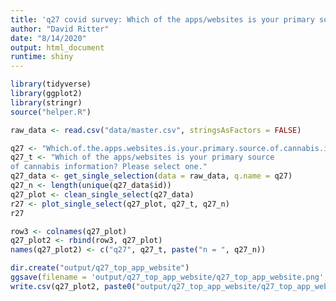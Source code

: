 ```yaml
---
title: 'q27 covid survey: Which of the apps/websites is your primary source of cannabis information? Please select one.'
author: "David Ritter"
date: "8/14/2020"
output: html_document
runtime: shiny
---
```


```r
library(tidyverse)
library(ggplot2)
library(stringr)
source("helper.R")
```

```r
raw_data <- read.csv("data/master.csv", stringsAsFactors = FALSE)
```

```r
q27 <- "Which.of.the.apps.websites.is.your.primary.source.of.cannabis.information..PleaseÂ.select.one."
q27_t <- "Which of the apps/websites is your primary source 
of cannabis information? Please select one."
q27_data <- get_single_selection(data = raw_data, q.name = q27)
q27_n <- length(unique(q27_data$id))
q27_plot <- clean_single_select(q27_data)
r27 <- plot_single_select(q27_plot, q27_t, q27_n)
r27
```

```r
row3 <- colnames(q27_plot)
q27_plot2 <- rbind(row3, q27_plot)
names(q27_plot2) <- c("q27", q27_t, paste("n = ", q27_n))
```

```r
dir.create("output/q27_top_app_website")
ggsave(filename = 'output/q27_top_app_website/q27_top_app_website.png', plot = r27, device = 'png')
write.csv(q27_plot2, paste0("output/q27_top_app_website/q27_top_app_website_", q27_n,".csv"), row.names=F)
```



